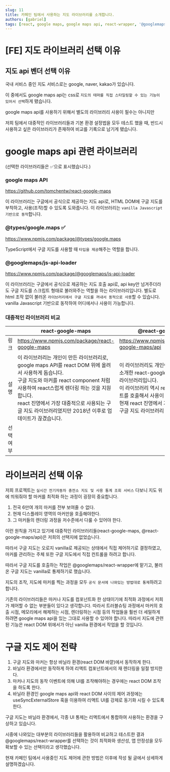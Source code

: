 ```yaml
---
slug: 11
title: 카페인 팀에서 사용하는 지도 라이브러리를 소개합니다.
authors: [gabriel]
tags: [react, google maps, google maps api, react-wrapper, '@googlemaps/react-wrapper']
---
```


# [FE] 지도 라이브러리 선택 이유

## 지도 api 벤더 선택 이유

국내 서비스 중인 지도 서비스로는 google, naver, kakao가 있습니다.

이 중에서도 google maps api는 css로 `지도의 테마를 직접 스타일링할 수 있는 기능이 있어서 선택`하게 됐습니다.

google maps api를 사용하기 위해서 별도의 라이브러리 사용이 필수는 아니지만

저희 팀에서 대중적인 라이브러리들과 기본 환경 설정법을 모두 테스트 했을 때, 반드시 사용하고 싶은 라이브러리가 존재하여 비교를 기록으로 남기게 됐습니다.

# google maps api 관련 라이브러리

(선택한 라이브러리들은 ✅으로 표시했습니다.)

### google maps API

https://github.com/tomchentw/react-google-maps

이 라이브러리는 구글에서 공식으로 제공하는 지도 api로, HTML DOM에 구글 지도를 부착하고, 사용(조작)할 수 있도록 도와줍니다. 이 라이브러리는 `vanilla Javascript 기반으로 동작`합니다.

### **@types/google.maps** ✅

https://www.npmjs.com/package/@types/google.maps

TypeScript에서 구글 지도를 사용할 때 `타입을 제공`해주는 역할을 합니다.

### **@googlemaps/js-api-loader**

https://www.npmjs.com/package/@googlemaps/js-api-loader

이 라이브러리는 구글에서 공식으로 제공하는 지도 호출 api로, api key만 넘겨주더라도 구글 지도를 스크립트 형태로 불러와주는 역할을 하는 라이브러리입니다. 별도로 html 조작 없이 불러온 `라이브러리에서 구글 지도를 꺼내서 동적으로 사용`할 수 있습니다. vanilla Javascript 기반으로 동작하여 어디에서나 사용이 가능합니다.

### 대중적인 라이브러리 비교

|  | react-google-maps | @react-google-maps/api | @googlemaps/react-wrapper |
| --- | --- | --- | --- |
| 링크 | https://www.npmjs.com/package/react-google-maps | https://www.npmjs.com/package/@react-google-maps/api | https://www.npmjs.com/package/@googlemaps/react-wrapper |
| 설명 | 이 라이브러리는 개인이 만든 라이브러리로, google maps API를 react DOM 위에 올려서 사용하게 돕습니다. <br/> 구글 지도와 마커를 react component 처럼 사용하여 react스럽게 렌더링 하는 것을 지원합니다. <br/> react 진영에서 가장 대중적으로 사용되는 구글 지도 라이브러리였지만 2018년 이후로 업데이트가 끊겼습니다. | 이 라이브러리도 개인이 만든 라이브러리로 앞서 소개한 react-google-maps를 개량하여 만든 라이브러리입니다.<br/> 이 라이브러리 역시 react에 지도나 마커 컴포넌트를 호출해서 사용이 가능합니다. <br/> 현재 react 진영에서 가장 대중적으로 사용되는 구글 지도 라이브러리 입니다. | 이 라이브러리는 구글에서 공식으로 제공하는 react용 라이브러리입니다. <br/> 이 라이브러리는 앞서 소개한 js-api-loader를 활용하여 만든 Wrapper 컴포넌트를 제공하는데, 구글 지도를 호출하는 과정에서 수신중, 실패, 성공에 따라 지도를 보여줄 지, 로딩중 컴포넌트를 보여줄 지, 에러 컴포넌트를 보여줄 지 결정하는 기능이 있습니다. <br/> 이외에는 기존의 js-api-loader의 기능과 완벽하게 동일합니다. (라이브러리를 열어서 직접 확인해봤습니다.) |
| 선택여부 |  |  | ✅ |

# 라이브러리 선택 이유

저희 프로젝트는 `실시간 전기자동차 충전소 지도 및 사용 통계 조회 서비스` 다보니 지도 위에 띄워줘야 할 마커를 최적화 하는 과정이 굉장히 중요합니다.

1. 전국 6만여 개의 마커를 전부 보여줄 수 없다.
2. 현재 디스플레이 영역의 마커만을 호출해야한다.
3. 그 마커들의 렌더링 과정을 저수준에서 다룰 수 있어야 한다.

이런 원칙을 가지고 있기에 대중적인 라이브러리들(react-google-maps, @react-google-maps/api)은 저희의 선택지에 없었습니다.

따라서 구글 지도는 오로지 vanilla로 제공되는 상태에서 직접 제어하기로 결정하였고, 마커를 관리하는 주체 또한 구글 지도에서 직접 컨트롤을 하려고 합니다.

따라서 구글 지도를 호출하는 작업은 @googlemaps/react-wrapper에 맡기고, 불러온 구글 지도는 vanilla로 통제하기로 했습니다.

지도의 조작, 지도에 마커를 찍는 과정을 모두 `공식 문서에 나와있는 방법대로 통제`하려고 합니다.

기존의 라이브러리들은 마커나 지도를 컴포넌트화 한 상태이기에 최적화 과정에서 저희가 제어할 수 없는 부분들이 있다고 생각합니다. 따라서 트러블슈팅 과정에서 마커의 호출 시점, 메모리에서 해제하는 시점, 렌더링하는 시점 등의 작업들을 훨씬 더 세밀하게 하려면 google maps api을 있는 그대로 사용할 수 있어야 합니다. 따라서 지도에 관련된 기능은 react DOM 위에서가 아닌 vanilla 환경에서 작업을 할 것입니다.

# 구글 지도 제어 전략

1. 구글 지도와 마커는 항상 바닐라 환경(react DOM 바깥)에서 동작하게 한다.
2. 바닐라 환경에서만 동작하게 하여 리액트 컴포넌트에서의 재 렌더링을 일절 방지한다.
3. 마커나 지도의 동작 이벤트에 의해 UI를 조작해야하는 경우에는 react DOM 조작을 하도록 한다.
4. 바닐라 환경인 google maps api와 react DOM 사이의 제어 과정에는 useSyncExternalStore 훅을 이용하여 리액트 UI를 강제로 동기화 시킬 수 있도록 한다.

구글 지도는 바닐라 환경에서, 각종 UI 통제는 리액트에서 통합하여 사용하는 환경을 구상하고 있습니다.

시중에 나와있는 대부분의 라이브러리들을 활용하여 비교하고 테스트한 결과 @googlemaps/react-wrapper를 선택하는 것이 최적화와 생산성, 앱 안정성을 모두 확보할 수 있는 선택이라고 생각했습니다.

현재 카페인 팀에서 사용중인 지도 제어에 관한 방법은 이후에 작성 될 글에서 상세하게 설명하겠습니다.
